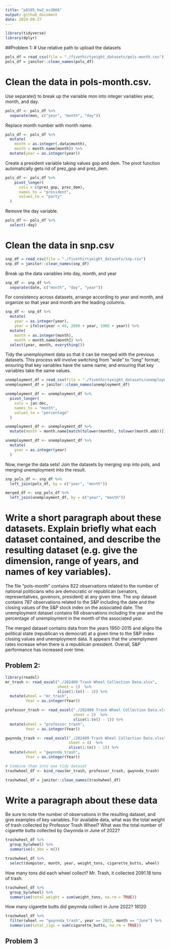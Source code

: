 ```yaml
---
title: "p8105_hw2_es3866"
output: github_document
date: 2024-09-27
---
```


```r
library(tidyverse)
library(dplyr)
```

##Problem 1:
# Use relative path to upload the datasets

```r
pols_df = read_csv(file = "./fivethirtyeight_datasets/pols-month.csv")
pols_df = janitor::clean_names(pols_df)
```

# Clean the data in pols-month.csv. 
Use separate() to break up the variable mon into integer variables year, month, and day.

```r
pols_df <- pols_df %>%
  separate(mon, c("year", "month", "day"))
```

Replace month number with month name. 
```r
pols_df <- pols_df %>%
  mutate(
    month = as.integer(.data$month),
    month = month.name[month]) %>%
  mutate(year = as.integer(year))
```

Create a president variable taking values gop and dem. The pivot function automatically gets rid of prez_gop and prez_dem.

```r
pols_df <- pols_df %>%
    pivot_longer(
      cols = c(prez_gop, prez_dem),
      names_to = "president",
      values_to = "party"
  )
```

Remove the day variable.

```r
pols_df <- pols_df %>%
  select(-day)
```

# Clean the data in snp.csv

```r

snp_df = read_csv(file = "./fivethirtyeight_datasets/snp.csv")
snp_df = janitor::clean_names(snp_df)
```

Break up the data variables into day, month, and year

```r
snp_df <- snp_df %>%
  separate(date, c("month", "day", "year"))
```

For consistency across datasets, arrange according to year and month, and organize so that year and month are the leading columns.

```r
snp_df <- snp_df %>%  
  mutate(
    year = as.integer(year),
    year = ifelse(year < 40, 2000 + year, 1900 + year)) %>%
  mutate(
    month = as.integer(month),
    month = month.name[month]) %>%
  select(year, month, everything())
```


Tidy the unemployment data so that it can be merged with the previous datasets. This process will involve switching from “wide” to “long” format; ensuring that key variables have the same name; and ensuring that key variables take the same values.

```r
unemployment_df = read_csv(file = "./fivethirtyeight_datasets/unemployment.csv")
unemployment_df = janitor::clean_names(unemployment_df)
```

```r
unemployment_df <- unemployment_df %>%
  pivot_longer(
    cols = jan:dec,
    names_to = "month",
    values_to = "percentage"
  )
```

```r
unemployment_df <- unemployment_df %>%
  mutate(month = month.name[match(tolower(month), tolower(month.abb))])
```

```r
unemployment_df <- unemployment_df %>%
  mutate(
    year = as.integer(year)
  )
```

Now, merge the data sets!
Join the datasets by merging snp into pols, and merging unemployment into the result.

```r
snp_pols_df <- snp_df %>%
  left_join(pols_df, by = c("year", "month"))
```

```r
merged_df <- snp_pols_df %>%
  left_join(unemployment_df, by = c("year", "month"))
```

# Write a short paragraph about these datasets. Explain briefly what each dataset contained, and describe the resulting dataset (e.g. give the dimension, range of years, and names of key variables).

The file “pols-month” contains 822 observations related to the number of national politicians who are democratic or republican (senators, representatives, govenors, president) at any given time.
The snp dataset contains 787 observations related to the S&P including the date and the closing values of the S&P stock index on the associated date.
The unemployment dataset contains 68 observations including the year and the percentage of unemployment in the month of the associated year.

The merged dataset contains data from the years 1950-2015 and aligns the political state (republican vs democrat) at a given time to the S&P index closing values and unemployment data. It appears that the unemplyment rates increase when there is a republican president. Overall, S&P performance has increased over time.



## Problem 2:

```r
library(readxl) 
mr_trash <- read_excel("./202409 Trash Wheel Collection Data.xlsx",
                       sheet = 1)  %>%
                       slice(1:(n() - 1)) %>%
  mutate(wheel = "mr_trash",
         Year = as.integer(Year))

professor_trash <- read_excel("./202409 Trash Wheel Collection Data.xlsx",
                              sheet = 2)  %>%
                              slice(1:(n() - 1)) %>%
  mutate(wheel = "professor_trash",
         Year = as.integer(Year))

gwynnda_trash <- read_excel("./202409 Trash Wheel Collection Data.xlsx",
                            sheet = 4)  %>%
                            slice(1:(n() - 1)) %>%
  mutate(wheel = "gwynnda_trash",
         Year = as.integer(Year))

# Combine them into one tidy dataset
trashwheel_df <- bind_rows(mr_trash, professor_trash, gwynnda_trash)

trashwheel_df = janitor::clean_names(trashwheel_df)
```

# Write a paragraph about these data
Be sure to note the number of observations in the resulting dataset, and give examples of key variables. For available data, what was the total weight of trash collected by Professor Trash Wheel? What was the total number of cigarette butts collected by Gwynnda in June of 2022?


```r
trashwheel_df %>%
  group_by(wheel) %>%
  summarise(n_obs = n())
```

```r
trashwheel_df %>%
  select(dumpster, month, year, weight_tons, cigarette_butts, wheel)
```

How many tons did each wheel collect? Mr. Trash, it collected 2091.18 tons of trash.
```r
trashwheel_df %>%
  group_by(wheel) %>%
  summarise(total_weight = sum(weight_tons, na.rm = TRUE))
```

How many cigarette butts did gwynnda collect in June 2022? 18120
```r
trashwheel_df %>%
  filter(wheel == "gwynnda_trash", year == 2022, month == "June") %>%
  summarise(total_cigs = sum(cigarette_butts, na.rm = TRUE))
```


## Problem 3
